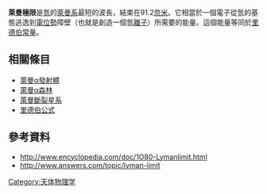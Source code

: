 '''萊曼極限'''是[[氫|氫]]的[[萊曼系|萊曼系]]最短的波長，結束在91.2[[奈米|奈米]]。它相當於一個電子從氫的基態逃逸到[[電位勢|電位勢]]障壁（也就是創造一個氫[[離子|離子]]）所需要的能量。這個能量等同於[[里德伯常量|里德伯常量]]。

== 相關條目 ==
* [[萊曼α發射體|萊曼α發射體]]
* [[萊曼α森林|萊曼α森林]]
* [[萊曼斷裂星系|萊曼斷裂星系]]
* [[里德伯公式|里德伯公式]]

==參考資料==
* http://www.encyclopedia.com/doc/1O80-Lymanlimit.html {{Wayback|url=http://www.encyclopedia.com/doc/1O80-Lymanlimit.html |date=20110523064905 }}
* http://www.answers.com/topic/lyman-limit {{Wayback|url=http://www.answers.com/topic/lyman-limit |date=20121106233949 }}

[[Category:天体物理学|Category:天体物理学]]

{{astronomy-stub}}
{{physics-stub}}